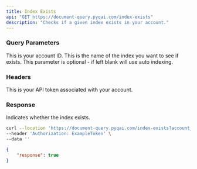 ```yaml
---
title: Index Exists
api: "GET https://document-query.pyqai.com/index-exists"
description: "Checks if a given index exists in your account."
---
```


### Query Parameters

<ParamField query="account_id" type="int" required>
  This is your account ID.
</ParamField>

<ParamField query="index_name" type="string">
  This is the name of the index you want to see if exists. This parameter is optional - if left blank will use auto indexing.
</ParamField>

### Headers

<ParamField header="Authorization" type="string" required>
  This is your API token associated with your account.
</ParamField>

### Response

<ResponseField name="response" type="string">
  Indicates whether the index exists.
</ResponseField>

<RequestExample>

```bash Example Request
curl --location 'https://document-query.pyqai.com/index-exists?account_id=ExampleAccountId&index_name=ExampleIndexName' \
--header 'Authorization: ExampleToken' \
--data ''
```

</RequestExample>

<ResponseExample>

```json Response
{
    "response": true
}
```

</ResponseExample>
